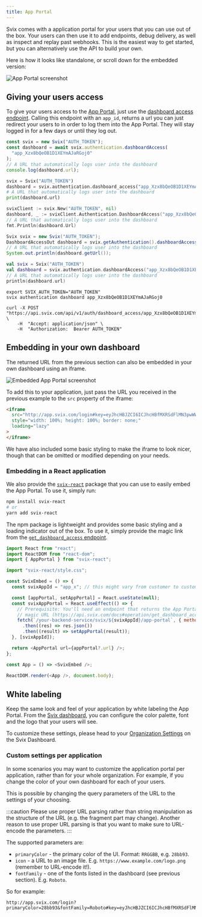 ```yaml
---
title: App Portal
---
```



Svix comes with a application portal for your users that you can use out of the box. Your users can then use it to add endpoints, debug delivery, as well as inspect and replay past webhooks. This is the easiest way to get started, but you can alternatively use the API to build your own.

Here is how it looks like standalone, or scroll down for the embedded version:

![App Portal screenshot](/img/app-portal/endpoint.png)

## Giving your users access

To give your users access to the [App Portal](./app-portal), just use the [dashboard access endpoint](https://api.svix.com/docs#operation/get_dashboard_access_api_v1_auth_dashboard_access__app_id___post). Calling this endpoint with an `app_id`, returns a url you can just redirect your users to in order to log them into the App Portal. They will stay logged in for a few days or until they log out.

<CodeTabs>
<TabItem value="js">

```js
const svix = new Svix("AUTH_TOKEN");
const dashboard = await svix.authentication.dashboardAccess(
  "app_Xzx8bQeOB1D1XEYmAJaRGoj0"
);
// A URL that automatically logs user into the dashboard
console.log(dashboard.url);
```

</TabItem>
<TabItem value="py">

```python
svix = Svix("AUTH_TOKEN")
dashboard = svix.authentication.dashboard_access("app_Xzx8bQeOB1D1XEYmAJaRGoj0")
# A URL that automatically logs user into the dashboard
print(dashboard.url)
```

</TabItem>
<TabItem value="go">

```go
svixClient := svix.New("AUTH_TOKEN", nil)
dashboard, _ := svixClient.Authentication.DashboardAccess("app_Xzx8bQeOB1D1XEYmAJaRGoj0")
// A URL that automatically logs user into the dashboard
fmt.Println(dashboard.Url)
```

</TabItem>
<TabItem value="java">

```java
Svix svix = new Svix("AUTH_TOKEN");
DashboardAccessOut dashboard = svix.getAuthentication().dashboardAccess("app_Xzx8bQeOB1D1XEYmAJaRGoj0");
// A URL that automatically logs user into the dashboard
System.out.println(dashboard.getUrl());
```

</TabItem>
<TabItem value="kotlin">

```kotlin
val svix = Svix("AUTH_TOKEN")
val dashboard = svix.authentication.dashboardAccess("app_Xzx8bQeOB1D1XEYmAJaRGoj0")
// A URL that automatically logs user into the dashboard
println(dashboard.url)
```

</TabItem>
<TabItem value="cli">

```shell
export SVIX_AUTH_TOKEN="AUTH_TOKEN"
svix authentication dashboard app_Xzx8bQeOB1D1XEYmAJaRGoj0
```

</TabItem>
<TabItem value="curl">

```shell
curl -X POST "https://api.svix.com/api/v1/auth/dashboard_access/app_Xzx8bQeOB1D1XEYmAJaRGoj0/" \
    -H  "Accept: application/json" \
    -H  "Authorization:  Bearer AUTH_TOKEN"
```

</TabItem>
</CodeTabs>

## Embedding in your own dashboard

The returned URL from the previous section can also be embedded in your own dashboard using an iframe.

![Embedded App Portal screenshot](/img/app-portal/embedded.png)

To add this to your application, just pass the URL you received in the previous example to the `src` property of the iframe:

```html
<iframe
  src="http://app.svix.com/login#key=eyJhcHBJZCI6ICJhcHBfMXRSdFlMN3pwWWR2NHFuWTRRZFI1azE4eXQ0IiwgInRva2VuIjogImFwcHNrX2UxOUN0Rm5hbTFoOU1Gamh5azRSMTUzNUNSd05VSWI0In0="
  style="width: 100%; height: 100%; border: none;"
  loading="lazy"
>
</iframe>
```

We have also included some basic styling to make the iframe to look nicer, though that can be omitted or modified depending on your needs.

### Embedding in a React application

We also provide the [`svix-react`](https://www.npmjs.com/package/svix-react) package that you can use to easily embed the App Portal. To use it, simply run:

```sh
npm install svix-react
# or
yarn add svix-react
```

The npm package is lightweight and provides some basic styling and a loading indicator out of the box. To use it, simply provide the magic link from the [`get_dashboard_access` endpoint](https://api.svix.com/docs#operation/get_dashboard_access_api_v1_auth_dashboard_access__app_id___post).

```js
import React from "react";
import ReactDOM from "react-dom";
import { AppPortal } from "svix-react";

import "svix-react/style.css";

const SvixEmbed = () => {
  const svixAppId = "app_x"; // this might vary from customer to customer

  const [appPortal, setAppPortal] = React.useState(null);
  const svixAppPortal = React.useEffect(() => {
    // Prerequisite: You'll need an endpoint that returns the App Portal
    // magic URL (https://api.svix.com/docs#operation/get_dashboard_access_api_v1_auth_dashboard_access__app_id___post)
    fetch(`/your-backend-service/svix/${svixAppId}/app-portal`, { method: "POST" })
      .then((res) => res.json())
      .then((result) => setAppPortal(result));
  }, [svixAppId]);

  return <AppPortal url={appPortal?.url} />;
};

const App = () => <SvixEmbed />;

ReactDOM.render(<App />, document.body);
```

## White labeling

Keep the same look and feel of your application by white labeling the App Portal. From the [Svix dashboard](https://dashboard.svix.com/settings), you can configure the color palette, font and the logo that your users will see.

To customize these settings, please head to your [Organization Settings](https://dashboard.svix.com/settings) on the Svix Dashboard.

### Custom settings per application

In some scenarios you may want to customize the application portal per application, rather than for your whole organization. For example, if you change the color of your own dashboard for each of your users.

This is possible by changing the query parameters of the URL to the settings of your choosing.

:::caution
Please use proper URL parsing rather than string manipulation as the structure of the URL (e.g. the fragment part may change). Another reason to use proper URL parsing is that you want to make sure to URL-encode the parameters.
:::

The supported parameters are:

- `primaryColor` - the primary color of the UI. Format: `RRGGBB`, e.g. `28bb93`.
- `icon` - a URL to an image file. E.g. `https://www.example.com/logo.png` (remember to URL-encode it!).
- `fontFamily` - one of the fonts listed in the dashboard (see previous section). E.g. `Roboto`.

So for example:

```
http://app.svix.com/login?primaryColor=28bb93&fontFamily=Roboto#key=eyJhcHBJZCI6ICJhcHBfMXRSdFlMN3pwWWR2NHFuWTRRZFI1azE4eXQ0IiwgInRva2VuIjogImFwcHNrX2UxOUN0Rm5hbTFoOU1Gamh5azRSMTUzNUNSd05VSWI0In0=
```
